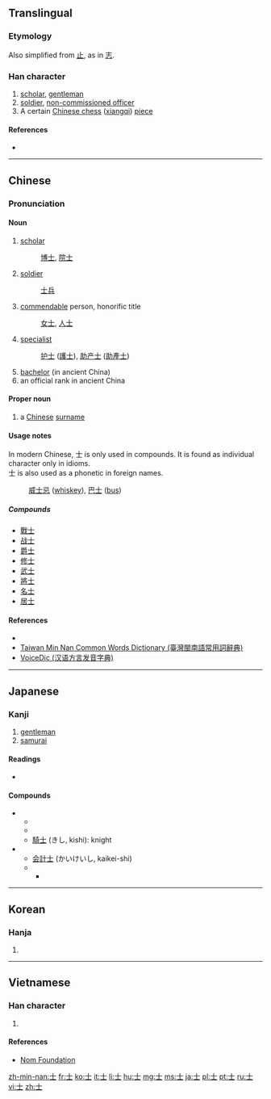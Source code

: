{{also|土|±}}
==Translingual==
{{stroke order|strokes=3}}
{{stroke order|type=animate}}

===Etymology===
Also simplified from [[止]], as in [[志]].

{{Han etyl}}

===Han character===
{{Han char|rn=33|rad=士|as=00|sn=3|four=4010<sub>0</sub>|canj=十一 (JM)|ids=⿱[[十]][[一]]}}

# [[scholar]], [[gentleman]]
# [[soldier]], [[non-commissioned officer]]
# A certain [[Chinese chess]] ([[xiangqi]]) [[piece]]

====References====
* {{Han ref|kx=0242.380|dkj=05638|dj=0482.380|hdz=10416.010|uh=58EB|ud=22763|bh=A468|bd=42088}}

----

==Chinese==
{{zh-forms}}

===Pronunciation===
{{zh-pron
|m=shì
|c=si6
|h=pfs=sṳ
|mn=sū
|w=
|mc=y
|oc=y
|ma=|ma2=
|cat=n
}}

====Noun====
{{zh-noun|ts|pin=shì|pint=shi4|sort=士00}}

# [[scholar]]
#: [[博士]], [[院士]]
# [[soldier]]
#: [[士兵]]
# [[commendable]] person, honorific title 
#: [[女士]], [[人士]] 
# [[specialist]]
#: [[护士]] ([[護士]]), [[助产士]] ([[助產士]])
# [[bachelor]] (in ancient China)
# an official rank in ancient China

====Proper noun====
{{cmn-proper noun|ts|pin=shì|pint=shi4|sort=士00}}

# a [[Chinese]] [[surname]]

====Usage notes====
In modern Chinese, 士 is only used in compounds. It is found as individual character only in idioms.<br>
士 is also used as a phonetic in foreign names. 
: [[威士忌]] ([[whiskey]]), [[巴士]] ([[bus]])

=====Compounds=====
* [[戰士]]
* [[战士]]
* [[爵士]]
* [[修士]]
* [[武士]]
* [[將士]]
* [[名士]]
* [[居士]]

====References====
* {{cite web
| url = http://www.mdbg.net/chindict/chindict.php?page=worddict&wdrst=0&wdqb=士
| title = 士
| work = MDBG English to Chinese dictionary ( Based on CC-CEDICT )
| language = Mandarin/English
| accessdate = 2014-02-15}}
*[http://twblg.dict.edu.tw/holodict_new/result_detail.jsp?n_no=193&curpage=1&sample=%E5%A3%AB&radiobutton=1&querytarget=1&limit=20&pagenum=2&rowcount=25 Taiwan Min Nan Common Words Dictionary (臺灣閩南語常用詞辭典)]
*[http://cn.voicedic.com/ VoiceDic (汉语方言发音字典)] 

----

==Japanese==

===Kanji===
{{ja-kanji|grade=4|rs=士00}}

# [[gentleman]]
# [[samurai]]

====Readings====
* {{ja-readings|goon=[[じ]] (ji)|kanon=[[し]] (shi)|kun=[[さむらい]] (samurai), [[つかさ]] (tsukasa)}}

====Compounds====
* {{sense|samurai}}
** {{term|武士||samurai|tr=[[bushi]]|lang=ja|sc=Jpan}}
** {{term|戦士||[[soldier]], [[warrior]]|tr=[[せんし]], [[senshi]]|lang=ja|sc=Jpan}}
** [[騎士]] (きし, kishi): knight
* {{sense|person who has a good social background}}
** [[会計士]] (かいけいし, kaikei-shi)
** {{term|博士||doctor (degree)|tr=hakase|lang=ja|sc=Jpan}}
*** {{term|博士論文||doctoral thesis|tr=hakase ronbun|lang=ja|sc=Jpan}}

----

==Korean==

===Hanja===
{{ko-hanja|hangeul=사|rv=sa|mr=sa}}

# {{defn|lang=ko|sort=士00}}

----

==Vietnamese==

===Han character===
{{vi-hantu|[[sĩ]], [[sãi]], [[sõi]], [[sỡi]]|rs=士00}}

# {{defn|lang=vi|sort=士00}}

====References====
*[http://nomfoundation.org/common/nom_details.php?codepoint=58eb Nom Foundation]

[[Category:CJKV radicals| ]]

[[zh-min-nan:士]]
[[fr:士]]
[[ko:士]]
[[it:士]]
[[li:士]]
[[hu:士]]
[[mg:士]]
[[ms:士]]
[[ja:士]]
[[pl:士]]
[[pt:士]]
[[ru:士]]
[[vi:士]]
[[zh:士]]